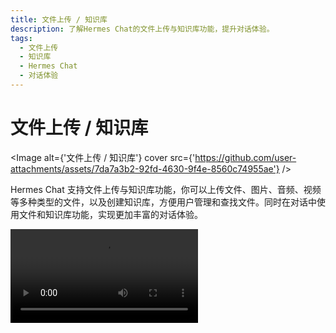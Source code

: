 ```yaml
---
title: 文件上传 / 知识库
description: 了解Hermes Chat的文件上传与知识库功能，提升对话体验。
tags:
  - 文件上传
  - 知识库
  - Hermes Chat
  - 对话体验
---
```


# 文件上传 / 知识库

<Image alt={'文件上传 / 知识库'} cover src={'https://github.com/user-attachments/assets/7da7a3b2-92fd-4630-9f4e-8560c74955ae'} />

Hermes Chat 支持文件上传与知识库功能，你可以上传文件、图片、音频、视频等多种类型的文件，以及创建知识库，方便用户管理和查找文件。同时在对话中使用文件和知识库功能，实现更加丰富的对话体验。

<Video src="https://github.com/user-attachments/assets/faa8cf67-e743-4590-8bf6-ebf6ccc34175" />

<Callout type={'tip'}>
  查阅 [📘 Hermes Chat 知识库上线 —— 此刻起，跬步千里](https://hermes.chat/zh/blog/knowledge-base)
  了解详情。
</Callout>
